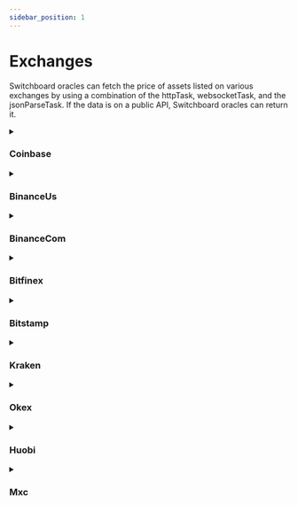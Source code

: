 ```yaml
---
sidebar_position: 1
---
```



# Exchanges

Switchboard oracles can fetch the price of assets listed on various exchanges by
using a combination of the httpTask, websocketTask, and the jsonParseTask. If
the data is on a public API, Switchboard oracles can return it.

<details>
<summary>

### Coinbase

</summary>

```json title="Coinbase_BTC_USD.json"
{
  "name": "Coinbase BTC/USD",
  "tasks": [
    {
      "websocketTask": {
        "url": "wss://ws-feed.pro.coinbase.com",
        "subscription": "{\"type\":\"subscribe\",\"product_ids\":[\"BTC-USD\"],\"channels\":[\"ticker\",{\"name\":\"ticker\",\"product_ids\":[\"BTC-USD\"]}]}",
        "maxDataAgeSeconds": 15,
        "filter": "$[?(@.type == 'ticker' && @.product_id == 'BTC-USD')]"
      }
    },
    {
      "jsonParseTask": {
        "path": "$.price"
      }
    }
  ]
}
```

</details>

<details>
<summary>

### BinanceUs

</summary>

```json title="BinanceUs_BTC_USD.json"
{
  "name": "BinanceUs BTC/USD",
  "tasks": [
    {
      "httpTask": {
        "url": "https://www.binance.us/api/v3/ticker/price?symbol=BTCUSD"
      }
    },
    {
      "jsonParseTask": {
        "path": "$.price"
      }
    }
  ]
}
```

</details>

<details>
<summary>

### BinanceCom

</summary>

```json title="BinanceCom_BTC_USD.json"
{
  "name": "BinanceCom BTC/USD",
  "tasks": [
    {
      "httpTask": {
        "url": "https://www.binance.com/api/v3/ticker/price?symbol=BTCUSDT"
      }
    },
    {
      "jsonParseTask": {
        "path": "$.price"
      }
    },
    {
      "multiplyTask": {
        /* Mainnet USDT/USD Feed */
        "aggregatorPubkey": "5mp8kbkTYwWWCsKSte8rURjTuyinsqBpJ9xAQsewPDD"
      }
    }
  ]
}
```

</details>

<details>
<summary>

### Bitfinex

</summary>

```json title="Bitfinex_BTC_USD.json"
{
  "name": "Bitfinex BTC/USD",
  "tasks": [
    {
      "httpTask": {
        "url": "https://api-pub.bitfinex.com/v2/tickers?symbols=tBTCUSD"
      }
    },
    {
      "medianTask": {
        "tasks": [
          {
            "jsonParseTask": {
              "path": "$[0][1]"
            }
          },
          {
            "jsonParseTask": {
              "path": "$[0][3]"
            }
          },
          {
            "jsonParseTask": {
              "path": "$[0][7]"
            }
          }
        ]
      }
    }
  ]
}
```

</details>

<details>
<summary>

### Bitstamp

</summary>

```json title="Bitstamp_BTC_USD.json"
{
  "name": "Bitstamp BTC/USD",
  "tasks": [
    {
      "httpTask": {
        "url": "https://www.bitstamp.net/api/v2/ticker/btcusd"
      }
    },
    {
      "medianTask": {
        "tasks": [
          {
            "jsonParseTask": {
              "path": "$.ask"
            }
          },
          {
            "jsonParseTask": {
              "path": "$.bid"
            }
          },
          {
            "jsonParseTask": {
              "path": "$.last"
            }
          }
        ]
      }
    }
  ]
}
```

</details>

<details>
<summary>

### Kraken

</summary>

```json title="Kraken_BTC_USD.json"
{
  "name": "Kraken BTC/USD",
  "tasks": [
    {
      "httpTask": {
        "url": "https://api.kraken.com/0/public/Ticker?pair=XXBTZUSD"
      }
    },
    {
      "medianTask": {
        "tasks": [
          {
            "jsonParseTask": {
              "path": "$.result.XXBTZUSD.a[0]"
            }
          },
          {
            "jsonParseTask": {
              "path": "$.result.XXBTZUSD.b[0]"
            }
          },
          {
            "jsonParseTask": {
              "path": "$.result.XXBTZUSD.c[0]"
            }
          }
        ]
      }
    }
  ]
}
```

</details>

<details>
<summary>

### Okex

</summary>

```json title="Okex_BTC_USD.json"
{
  "name": "Okex BTC/USD",
  "tasks": [
    {
      "websocketTask": {
        "url": "wss://ws.okex.com:8443/ws/v5/public",
        "subscription": "{\"op\":\"subscribe\",\"args\":[{\"channel\":\"tickers\",\"instId\":\"BTC-USDT\"}]}",
        "maxDataAgeSeconds": 15,
        "filter": "$[?(@.event != 'subscribe' && @.arg.channel == 'tickers' && @.arg.instId == 'BTC-USDT' && @.data[0].instType == 'SPOT' && @.data[0].instId == 'BTC-USDT')]"
      }
    },
    {
      "medianTask": {
        "tasks": [
          {
            "jsonParseTask": {
              "path": "$.data[0].bidPx"
            }
          },
          {
            "jsonParseTask": {
              "path": "$.data[0].askPx"
            }
          },
          {
            "jsonParseTask": {
              "path": "$.data[0].last"
            }
          }
        ]
      }
    },
    {
      "multiplyTask": {
        /* Mainnet USDT/USD Feed */
        "aggregatorPubkey": "5mp8kbkTYwWWCsKSte8rURjTuyinsqBpJ9xAQsewPDD"
      }
    }
  ]
}
```

</details>

<details>
<summary>

### Huobi

</summary>

```json title="Huobi_BTC_USD.json"
{
  "name": "Huobi BTC/USD",
  "tasks": [
    {
      "httpTask": {
        "url": "https://api.huobi.pro/market/detail/merged?symbol=btcusdt"
      }
    },
    {
      "medianTask": {
        "tasks": [
          {
            "jsonParseTask": {
              "path": "$.tick.bid[0]"
            }
          },
          {
            "jsonParseTask": {
              "path": "$.tick.ask[0]"
            }
          }
        ]
      }
    },
    {
      "multiplyTask": {
        /* Mainnet USDT/USD Feed */
        "aggregatorPubkey": "5mp8kbkTYwWWCsKSte8rURjTuyinsqBpJ9xAQsewPDD"
      }
    }
  ]
}
```

</details>

<details>
<summary>

### Mxc

</summary>

```json title="Mxc_BTC_USD.json"
{
  "name": "Mxc BTC/USD",
  "tasks": [
    {
      "httpTask": {
        "url": "https://www.mxc.com/open/api/v2/market/ticker?symbol=BTC_USDT"
      }
    },
    {
      "medianTask": {
        "tasks": [
          {
            "jsonParseTask": {
              "path": "$.data[0].ask"
            }
          },
          {
            "jsonParseTask": {
              "path": "$.data[0].bid"
            }
          },
          {
            "jsonParseTask": {
              "path": "$.data[0].last"
            }
          }
        ]
      }
    },
    {
      "multiplyTask": {
        /* Mainnet USDT/USD Feed */
        "aggregatorPubkey": "5mp8kbkTYwWWCsKSte8rURjTuyinsqBpJ9xAQsewPDD"
      }
    }
  ]
}
```

</details>
